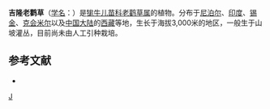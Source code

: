 {{Speciesbox 
| taxon = Geranium lambertii
| authority = Sweet
}}
'''吉隆老鹳草'''（[[学名|学名]]：{{lang|la|''Geranium lambertii''}}）是[[牻牛儿苗科|牻牛儿苗科]][[老鹳草属|老鹳草属]]的植物。分布于[[尼泊尔|尼泊尔]]、[[印度|印度]]、[[锡金|锡金]]、[[克会米尔|克会米尔]]以及[[中国大陆|中国大陆]]的[[西藏|西藏]]等地，生长于海拔3,000米的地区，一般生于山坡灌丛，目前尚未由人工引种栽培。

== 参考文献 ==
<div class="references-small">
* {{cite web| url =http://www.bioinfo.cn/db05/KmzwSpecies.php?action=view&id=9701| title =吉隆老鹳草| work =《中国高等植物数据库全库》| publisher =中国科学院微生物研究所| author =昆明植物研究所| accessdate =2009-02-24| deadurl =yes| archiveurl =https://web.archive.org/web/20160305084843/http://www.bioinfo.cn/db05/KmzwSpecies.php?action=view&id=9701| archivedate =2016-03-05}}
</div>
{{Taxonbar|from=Q10917432}}

[[Category:老鹳草属|J]]